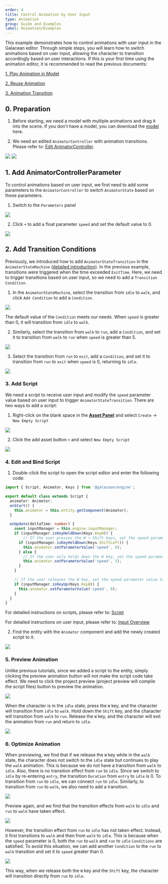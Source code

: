 ```yaml
---
order: 4
title: Control Animation by User Input
type: Animation
group: Guide and Examples
label: Animation/Examples
---
```


This example demonstrates how to control animations with user input in the Galacean editor. Through simple steps, you will learn how to switch animations based on user input, allowing the character to transition accordingly based on user interactions.
If this is your first time using the animation editor, it is recommended to read the previous documents:

[1. Play Animation in Model](/docs/animation/examples/playAnimation/)

[2. Reuse Animation](/docs/animation/examples/reuseAnimation/)

[3. Animation Transition](/docs/animation/examples/crossFade/)

## 0. Preparation

1. Before starting, we need a model with multiple animations and drag it into the scene. If you don't have a model, you can download the [model](https://mdn.alipayobjects.com/oasis_be/afts/file/A*N99IQYh_g5YAAAAAAAAAAAAADkp5AQ/player.glb) here.

2. We need an edited `AnimatorController` with animation transitions. Please refer to: [Edit AnimatorController](/docs/animation/examples/crossFade/#3-edit-animator-controller).

<Image src="https://mdn.alipayobjects.com/huamei_3zduhr/afts/img/A*WUbLQbY8qiAAAAAAAAAAAAAADsJ_AQ/original" />

<Image src="https://mdn.alipayobjects.com/huamei_3zduhr/afts/img/A*1x7zS7WqTasAAAAAAAAAAAAADsJ_AQ/original" />

## 1. Add AnimatorControllerParameter

To control animations based on user input, we first need to add some parameters to the `AnimatorController` to switch `AnimatorState` based on these parameters.

1. Switch to the `Parameters` panel

<Image src="https://mdn.alipayobjects.com/huamei_3zduhr/afts/img/A*rzRbRoI8_zEAAAAAAAAAAAAADsJ_AQ/original" />

2. Click `+` to add a float parameter `speed` and set the default value to 0.

<Image src="https://mdn.alipayobjects.com/huamei_3zduhr/afts/img/A*o6IhT6KdSZoAAAAAAAAAAAAADsJ_AQ/original" />

## 2. Add Transition Conditions

Previously, we introduced how to add `AnimatorStateTransition` in the `AnimatorStateMachine` ([detailed introduction](/docs/animation/examples/crossFade/)). In the previous example, transitions were triggered when the time exceeded `ExitTime`. Here, we need to trigger transitions based on user input, so we need to add a `Transition Condition`.

1. In the `AnimatorStateMachine`, select the transition from `idle` to `walk`, and click `Add Condition` to add a `Condition`.

<Image src="https://mdn.alipayobjects.com/huamei_3zduhr/afts/img/A*Z-P8SqQynhMAAAAAAAAAAAAADsJ_AQ/original" />

The default value of the `Condition` meets our needs. When `speed` is greater than 0, it will transition from `idle` to `walk`.

2. Similarly, select the transition from `walk` to `run`, add a `Condition`, and set it to transition from `walk` to `run` when `speed` is greater than 5.

<Image src="https://mdn.alipayobjects.com/huamei_3zduhr/afts/img/A*an4WR66LO9kAAAAAAAAAAAAADsJ_AQ/original" />

3. Select the transition from `run` to `exit`, add a `Condition`, and set it to transition from `run` to `exit` when `speed` is 0, returning to `idle`.

<Image src="https://mdn.alipayobjects.com/huamei_3zduhr/afts/img/A*YjqXSb1EDaIAAAAAAAAAAAAADsJ_AQ/original" />

### 3. Add Script
We need a script to receive user input and modify the `speed` parameter value based on user input to trigger `AnimatorStateTransition`.
There are two ways to add a script:

1. Right-click on the blank space in the **[Asset Panel](/docs/assets/interface)** and select `Create` -> `New Empty Script`

<Image src="https://mdn.alipayobjects.com/huamei_3zduhr/afts/img/A*vcaYR6cXhyAAAAAAAAAAAAAADsJ_AQ/original" />

2. Click the add asset button `+` and select `New Empty Script`

<Image src="https://mdn.alipayobjects.com/huamei_3zduhr/afts/img/A*ukTPS6vXR54AAAAAAAAAAAAADsJ_AQ/original" />

### 4. Edit and Bind Script
1. Double-click the script to open the script editor and enter the following code:

```typescript
import { Script, Animator, Keys } from '@galacean/engine';

export default class extends Script {
  animator: Animator;
  onStart() {
    this.animator = this.entity.getComponent(Animator);
  }

  onUpdate(deltaTime: number) {
    const inputManager = this.engine.inputManager;
    if (inputManager.isKeyHeldDown(Keys.KeyW)) {
        // If the user presses the W + Shift keys, set the speed parameter value to 6
      if (inputManager.isKeyHeldDown(Keys.ShiftLeft)) {
        this.animator.setParameterValue('speed', 6);
      } else {
        // If the user only holds down the W key, set the speed parameter value to 1
        this.animator.setParameterValue('speed', 1);
      }
    }

    // If the user releases the W key, set the speed parameter value to 0
    if (inputManager.isKeyUp(Keys.KeyW)) {
      this.animator.setParameterValue('speed', 0);
    }
  }
}
```

For detailed instructions on scripts, please refer to: [Script](/docs/script/script)

For detailed instructions on user input, please refer to: [Input Overview](/docs/input/input)

2. Find the entity with the `Animator` component and add the newly created script to it.

<Image src="https://mdn.alipayobjects.com/huamei_3zduhr/afts/img/A*MOlaTKEGBYEAAAAAAAAAAAAADsJ_AQ/original" />

### 5. Preview Animation
Unlike previous tutorials, since we added a script to the entity, simply clicking the preview animation button will not make the script code take effect. We need to click the project preview (project preview will compile the script files) button to preview the animation.

<Image src="https://mdn.alipayobjects.com/huamei_3zduhr/afts/img/A*lAeHQITR98QAAAAAAAAAAAAADsJ_AQ/original" />

When the character is in the `idle` state, press the `W` key, and the character will transition from `idle` to `walk`. Hold down the `Shift` key, and the character will transition from `walk` to `run`. Release the `W` key, and the character will exit the animation from `run` and return to `idle`.

<Image src="https://mdn.alipayobjects.com/huamei_3zduhr/afts/img/A*RQLbRZPlfUEAAAAAAAAAAAAADsJ_AQ/original" />

### 6. Optimize Animation
When previewing, we find that if we release the `W` key while in the `walk` state, the character does not switch to the `idle` state but continues to play the `walk` animation. This is because we do not have a transition from `walk` to `idle`.
Also, there is no transition effect from `run` to `idle`. Since we switch to `idle` by re-entering `entry`, the transition `Duration` from `entry` to `idle` is 0. To transition from `run` to `idle`, we can connect `run` to `idle`.
Similarly, to transition from `run` to `walk`, we also need to add a transition.

<Image src="https://mdn.alipayobjects.com/huamei_3zduhr/afts/img/A*M-JsSawhoXUAAAAAAAAAAAAADsJ_AQ/original" />

Preview again, and we find that the transition effects from `walk` to `idle` and `run` to `walk` have taken effect.

<Image src="https://mdn.alipayobjects.com/huamei_3zduhr/afts/img/A*b3b1QrhhzqkAAAAAAAAAAAAADsJ_AQ/original" />

However, the transition effect from `run` to `idle` has not taken effect. Instead, it first transitions to `walk` and then from `walk` to `idle`. This is because when the `speed` parameter is 0, both the `run` to `walk` and `run` to `idle` `Conditions` are satisfied.
To avoid this situation, we can add another `Condition` to the `run` to `walk` transition and set it to `speed` greater than 0.

<Image src="https://mdn.alipayobjects.com/huamei_3zduhr/afts/img/A*uqwGQb4AHeUAAAAAAAAAAAAADsJ_AQ/original" />

This way, when we release both the `W` key and the `Shift` key, the character will transition directly from `run` to `idle`.
